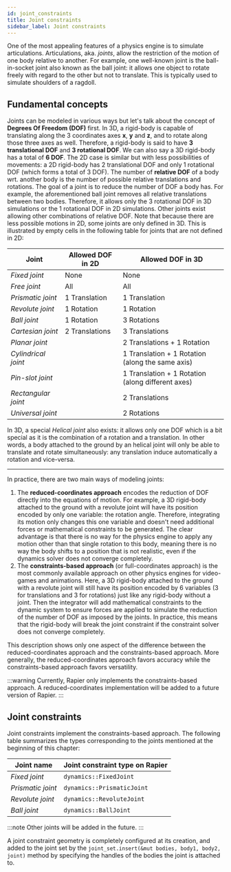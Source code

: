 ```yaml
---
id: joint_constraints
title: Joint constraints
sidebar_label: Joint constraints
---
```



One of the most appealing features of a physics engine is to simulate articulations. Articulations, aka. _joints_, allow
the restriction of the motion of one body relative to another. For example, one well-known joint is the ball-in-socket
joint also known as the ball joint: it allows one object to rotate freely with regard to the other but not to translate.
This is typically used to simulate shoulders of a ragdoll.

## Fundamental concepts

Joints can be modeled in various ways but let's talk about the concept of **Degrees Of Freedom (DOF)** first. In 3D, a
rigid-body is capable of translating along the 3 coordinates axes $\mathbf{x}$, $\mathbf{y}$ and $\mathbf{z}$, and to
rotate along those three axes as well. Therefore, a rigid-body is said to have **3 translational DOF** and **3 rotational DOF**.
We can also say a 3D rigid-body has a total of **6 DOF**. The 2D case is similar but with less possibilities of movements:
a 2D rigid-body has 2 translational DOF and only 1 rotational DOF (which forms a total of 3 DOF). The number of **relative DOF**
of a body wrt. another body is the number of possible relative translations and rotations.
The goal of a joint is to reduce the number of DOF a body has. For example, the aforementioned ball joint removes all relative
translations between two bodies. Therefore, it allows only the 3 rotational DOF in 3D simulations or the 1 rotational DOF
in 2D simulations. Other joints exist allowing other combinations of relative DOF. Note that because there are less possible
motions in 2D, some joints are only defined in 3D. This is illustrated by empty cells in the following table for joints
that are not defined in 2D:

| Joint           | Allowed DOF in 2D | Allowed DOF in 3D |
|-----------------|-------------------|---------------|
| _Fixed joint_       | None           | None
| _Free joint_        | All            | All
| _Prismatic joint_   | 1 Translation  | 1 Translation |
| _Revolute joint_    | 1 Rotation     | 1 Rotation    |
| _Ball joint_        | 1 Rotation     | 3 Rotations |
| _Cartesian joint_   | 2 Translations | 3 Translations |
| _Planar joint_      |                | 2 Translations + 1 Rotation |
| _Cylindrical joint_ |                | 1 Translation + 1 Rotation (along the same axis) |
| _Pin-slot joint_    |                | 1 Translation + 1 Rotation (along different axes) |
| _Rectangular joint_ |                | 2 Translations |
| _Universal joint_   |                | 2 Rotations |

In 3D, a special _Helical joint_ also exists: it allows only one DOF which is a bit special as it is the combination of
a rotation and a translation. In other words, a body attached to the ground by an helical joint will only be able to translate
and rotate simultaneously: any translation induce automatically a rotation and vice-versa.

-------

In practice, there are two main ways of modeling joints:

1. The **reduced-coordinates approach** encodes the reduction of DOF directly into the equations of motion. For example,
a 3D rigid-body attached to the ground with a revolute joint will have its position encoded by only one variable: the
rotation angle. Therefore, integrating its motion only changes this one variable and doesn't need additional forces or
mathematical constraints to be generated. The clear advantage is that there is no way for the physics engine to apply
any motion other than that single rotation to this body, meaning there is no way the body shifts to a position that is
not realistic, even if the dynamics solver does not converge completely.
2. The **constraints-based approach** (or full-coordinates approach) is the most commonly available approach on other
physics engines for video-games and animations. Here, a 3D rigid-body attached to the ground with a revolute joint will
still have its position encoded by 6 variables (3 for translations and 3 for rotations) just like any rigid-body without
a joint. Then the integrator will add mathematical constraints to the dynamic system to ensure forces are applied to
simulate the reduction of the number of DOF as imposed by the joints. In practice, this means that the rigid-body will
break the joint constraint if the constraint solver does not converge completely.

This description shows only one aspect of the difference between the reduced-coordinates approach and the constraints-based
approach. More generally, the reduced-coordinates approach favors accuracy while the constraints-based approach favors
versatility.

:::warning
Currently, Rapier only implements the constraints-based approach. A reduced-coordinates implementation will be added to
a future version of Rapier.
:::

<!--

The following table compares the advantages and limitations of both approaches:

| Reduced-coordinates approach | Constraints-based approach |
|------------------------------|----------------------------|
| <font color="green">Joints cannot be violated at all.</font>                 | <font color="IndianRed">Joints can be violated if the solver does not converge.</font> |
| <font color="green">Moderately large time-steps are possible.</font>   | <font color="IndianRed">Moderately large time-steps may make the simulation explode.</font> |
| <font color="green">Large assemblies are stable.</font>               | <font color="IndianRed">Large assemblies easily break without a large number of solver iterations.</font> |
| <font color="IndianRed">Adding/removing a joint is slow.</font>     | <font color="green">Adding/removing a joint is fast.</font> |
| <font color="IndianRed">Joint forces are never computed explicitly, thus cannot be retrieved.</font> | <font color="green">Joint forces are always computed and can be retrieved.</font> |
| <font color="IndianRed">Topological restriction: bodies must be linked following a tree structure.</font> | <font color="green">The link between bodies can form any graph.</font> |

The following schematics illustrate a configuration that can be simulated by a multibody (left assembly with a tree structure),
and one that cannot (right assembly with a graph structure). The assembly on the left models a SCARA robotic arm with 3
rotational DOF (due to three revolute joints) and 1 translational DOF (due to one prismatic joint). The assembly on the
right models a necklace with five pearls. It has a total of 15 rotational DOF (due to five ball joints):

<center>
<br/>
![Tree-like assembly](img/assembly_examples.svg)
<br/>
</center>

:::note "Which approach should I use?"
The choice of approach **depends on the application**. For **robotics**, the **reduced-coordinates** approach is
generally preferred because of its accuracy and ease of use, e.g., for control, inverse kinematics, etc.

---------

**Video games** traditionally favor the **constraints-based** approach since most existing physics libraries implement
only this. Moreover if joint assemblies are small, and joints are frequently added and removed, the constraints-based
approach will be more efficient. Some other physics libraries implement the reduced-coordinates approach as well but often
using the Featherstone algorithm which is extremely unstable in practice.

---------

Simulating **closed loops** like for a necklace cannot be achieved with the reduced-coordinates approach only. However,
it is possible to combine both approaches by using joint constraints only to close the loops. Refer to the [last section](#combining-both)
for details.
:::

The use of the reduced-coordinates approach is detailed in the [multibodies](#multibodies) section and demonstrated by
the [Multibody joints](/all_examples3/?multibody) demo. The constraints-based approach is detailed in the
[joint constraints](#joint-constraints) section and demonstrated by the [Joint constraints](/all_examples3/?constraints) demo.

## Multibodies
Multibodies implement the reduced-coordinates approach. A multibody is a set of **multibody links** attached together by
a **multibody joint**.


### Creating a multibody
Creating a multibody is done link-by-link using the `MultibodyDesc` structure based on the builder pattern. Each link
of a multibody is described by a single `MultibodyDesc` to which children links can be added by calling the `.add_child`
method. This method will itself return a new `MultibodyDesc` that can be used to initialize the child, create even
more nested children, etc.


<ul class="nav nav-tabs">
  <li class="active"><a id="tab_nav_link" data-toggle="tab" href="#multibody_desc_2D">2D example</a></li>
  <li><a id="tab_nav_link" data-toggle="tab" href="#multibody_desc_3D">3D example</a></li>
</ul>

<div class="tab-content" markdown="1">
  <div id="multibody_desc_2D" class="tab-pane in active">
```rust
use na::{Vector2, Point2, Isometry2, Matrix2};
use nphysics2d::object::MultibodyDesc;
use nphysics2d::joint::{RevoluteJoint, PrismaticJoint};
use nphysics2d::math::{Velocity, Inertia};

let joint = RevoluteJoint::new(-0.1);
let mut multibody_desc = MultibodyDesc::new(joint)
    // The velocity of this body.
    // Default: zero velocity.
    .velocity(Velocity::linear(1.0, 2.0))
    // The angular inertia tensor of this rigid body, expressed on its local-space.
    // Default: the zero matrix.
    .angular_inertia(3.0)
    // The rigid body mass.
    // Default: 0.0
    .mass(1.2)
    // The mass and angular inertia of this rigid body expressed in
    // its local-space. Default: zero.
    // Will override `.mass(...)` and `.angular_inertia(...)`.
    .local_inertia(Inertia::new(1.0, 3.0))
    // The center of mass of this rigid body expressed in its local-space.
    // Default: the origin.
    .local_center_of_mass(Point2::new(1.0, 2.0))
    /// The position of the joint wrt. `parent`, expressed in the local
    /// frame of `parent`.
    /// Default: Vector2::zeros()
    .parent_shift(Vector2::new(1.0, 2.0))
    /// The position of the newly created multibody link wrt. the joint,
    /// expressed in the local frame of the joint.
    /// Default: Vector2::zeros()
    .body_shift(Vector2::new(1.0, 2.0));

/// Add a children link to the multibody link represented by `multibody_desc`.
let child_joint = PrismaticJoint::new(Vector2::y_axis(), 0.0);
multibody_desc.add_child(child_joint)
    // The `add_child` method returns another `MultibodDesc` used to
    // set the properties of the child. It is also possible to call
    // `.add_child` on this child.
    .body_shift(Vector2::x() * 2.0);


/// We can add a second child to our multibody by re-using the initial `multibody_desc`:
let second_child_joint = RevoluteJoint::new(2.3);
multibody_desc.add_child(second_child_joint);

/// Actually build the multibody.
let multibody = multibody_desc.build();
// Finally, wa may add this multibody to a body set.
let multibody_handle = body_set.insert(multibody);

```
  </div>
  <div id="multibody_desc_3D" class="tab-pane">
```rust
use na::{Vector3, Point3, Isometry3, Matrix3};
use nphysics3d::object::MultibodyDesc;
use nphysics3d::joint::{RevoluteJoint, PrismaticJoint, HelicalJoint};
use nphysics3d::math::{Velocity, Inertia};

let joint = RevoluteJoint::new(-0.1);
let mut multibody_desc = MultibodyDesc::new(joint)
    // The name of this multibody link.
    // Default: ""
    .name("my multibody link".to_owned())
    // The velocity of this body.
    // Default: zero velocity.
    .velocity(Velocity::linear(1.0, 2.0, 3.0))
    // The angular inertia tensor of this rigid body, expressed on its local-space.
    // Default: the zero matrix.
    .angular_inertia(Matrix3::from_diagonal_element(3.0))
    // The rigid body mass.
    // Default: 0.0
    .mass(1.2)
    // The mass and angular inertia of this rigid body expressed in
    // its local-space. Default: zero.
    // Will override `.mass(...)` and `.angular_inertia(...)`.
    .local_inertia(Inertia::new(1.0, Matrix3::from_diagonal_element(3.0)))
    // The center of mass of this rigid body expressed in its local-space.
    // Default: the origin.
    .local_center_of_mass(Point3::new(1.0, 2.0, 3.0))
    /// The position of the joint wrt. `parent`, expressed in the local
    /// frame of `parent`.
    /// Default: Vector3::zeros()
    .parent_shift(Vector3::new(1.0, 2.0, 3.0))
    /// The position of the newly created multibody link wrt. the joint,
    /// expressed in the local frame of the joint.
    /// Default: Vector3::zeros()
    .body_shift(Vector3::new(1.0, 2.0, 3.0));

/// Add a children link to the multibody link represented by `multibody_desc`.
let child_joint = PrismaticJoint::new(Vector2::y_axis(), 0.0);
multibody_desc.add_child(child_joint)
    // The `add_child` method returns another `MultibodDesc` used to
    // set the properties of the child. It is also possible to call
    // `.add_child` on this child.
    .body_shift(Vector3::x() * 2.0);


/// We can add a second child to our multibody by re-using the initial `multibody_desc`:
let second_child_joint = HelicalJoint::new(Vector3::y_axis(), 1.0, 0.0);
multibody_desc.add_child(second_child_joint);

/// Actually build the multibody.
let multibody = multibody_desc.build();
// Finally, wa may add this multibody to a body set.
let multibody_handle = body_set.insert(multibody);
```
  </div>
</div>


The following table summarizes the types corresponding to the joints mentioned at the beginning of this chapter that
can be used for the `MultibodyDesc`:

| Joint name | Multibody joint type on **nphysics** |
|------------|---------|
| _Fixed joint_       | [`FixedJoint`](/rustdoc/nphysics3d/joint/struct.FixedJoint.html)|
| _Prismatic joint_   | [`PrismaticJoint`](/rustdoc/nphysics3d/joint/struct.PrismaticJoint.html)  |
| _Revolute joint_    | [`RevoluteJoint`](/rustdoc/nphysics3d/joint/struct.RevoluteJoint.html)  |
| _Ball joint_        | [`BallJoint`](/rustdoc/nphysics3d/joint/struct.BallJoint.html)     |
| _Cartesian joint_   | [`CartesianJoint`](/rustdoc/nphysics3d/joint/struct.CartesianJoint.html) |
| _Planar joint_      | [`PlanarJoint`](/rustdoc/nphysics3d/joint/struct.PlanarJoint.html)     |
| _Cylindrical joint_ | [`CylindricalJoint`](/rustdoc/nphysics3d/joint/struct.CylindricalJoint.html)  |
| _Pin-slot joint_    | [`PinSlotJoint`](/rustdoc/nphysics3d/joint/struct.PinSlotJoint.html)   |
| _Rectangular joint_ | [`RectangularJoint`](/rustdoc/nphysics3d/joint/struct.RectangularJoint.html) |
| _Universal joint_   | [`UniversalJoint`](/rustdoc/nphysics3d/joint/struct.UniversalJoint.html)   |

:::note
The first multibody link of a multibody is necessarily attached to an implicit static ground. Note however that
"attached" is a bit misleading here. Indeed if `joint` is set to an instance of `FreeJoint`, then this first
multibody link will have all the possible degrees of freedom, making it completely free to perform any movement.
:::

:::warning
The `FreeJoint` can be used only by the first link of the multibody otherwise, the creation of the
multibody will panic.
:::

While it is not possible to remove a link from an existing multibody, it is possible to add new links:

```rust
// This will create the multibody links identified by `multibody_desc`
// and all its children. The multibody link identified by `multibody_desc`
// is then attached as a child of the pre-existing multibody link identified
// by `parent_handle`.
multibody_desc.build_with_parent(multibody, link_id);
```

:::note "Multibody link part handles"
The `BodyPartHandle` identifying a specific link of a multibody can be constructed with `BodyPartHandle(handle, i)`
where `handle` is the multibody handle, and `i` designates the `i`-th link of the multibody. Multibody links
are indexed in their creation order.
:::

Alternatively, you may retrieve a reference to a multibody link and its index using its name set during its construction:

```rust
for link in multibody.links_with_name("my multibody link name") {
    /// ...
}
```

You may refer to the [code](https://github.com/rustsim/nphysics/blob/master/examples3d/multibody3.rs) of
[that demo](/all_examples3/?multibody) for concrete examples of multibody creation.

### Removing a multibody
The removal of a multibody from the body set uses the same method as the removal of a rigid-body: `body_set.remove(handle)`.
It is not possible to remove a single link of a multibody without removing the whole multibody altogether.

### Multibody joint limits and motors
It is often desirable to limit the amplitude of movement a multibody link can have with regard to its parent. For
example we might want to limit the minimum and maximum value for the DOF of a prismatic joint in order to simulate a
piston with finite stroke. Or we might want to limit the maximum angle a revolute joint can make with regard to its
parent. Those are modeled by **joint limits**. Joint limits are currently only implemented for multibody joints with
DOF that are independent from each other. Therefore, it is not implemented for the `FreeJoint`, `BallJoint`, and
`CartesianJoint`. All other joints have methods similar to the following:

| Method                 | Description                                                           |
|--                      | --                                                                    |
| `.enable_min_angle(limit)` | Sets the minimum angle (in radians) the joint angular DOF can take. |
| `.enable_max_angle(limit)` |  Sets the maximum angle (in radians) the joint angular DOF can take. |
| `.disable_min_angle()` | Disable the lower angle limit. |
| `.disable_max_angle()` | Disable the upper angle limit. |
| `.enable_min_offset(limit)` | Sets the minimum offset the joint linear DOF can take. |
| `.enable_max_offset(limit)` | Sets the maximum offset the joint linear DOF can take. |
| `.disable_min_offset()` | Disable the lower offset limit. |
| `.disable_max_offset()` | Disable the upper offset limit. |

:::note
Joints with no angular DOF will not have the methods related to the angular limits. Similarly, joints with no linear DOF will not have the methods related to the linear limits. Joints with several angular or linear DOF will have those methods with an index appended to their name, e.g., the `.enable_min_angle_1(limit)` method of an universal joint will enable a lower limit for its first angular DOF.
:::

---------------

It is also often desirable to motorize a joint to impose a movement. For example simulating a motorized car wheel can be achieved by enabling a motor on a revolute joint linking the wheel with the car frame. A motor is specified by a target velocity and a maximum force. **nphysics** will apply forces at the motorized joint so that the joint reaches the target velocity, but will never apply a force that is stronger than some maximum user-defined value. Setting a small maximum force can be useful for having the joint accelerate progressively. In any case, setting a maximum motor force is **highly recommended**.

:::warning
Not setting any maximum force implies that **nphysics** is allowed to generate any force as large as necessary to reach the target velocity in one timestep. This is strongly discouraged because that can lead to odd behaviors. For example if a motorized pendulum with no maximum force hits a wall, the non-penetration constraint due to the contact will have to generate a force that counteracts the effect of the motor force. However this will not be possible given the motor is free to apply any, potentially infinite, force. This can result in the pendulum traversing the wall.
:::

For the moment, joint motors are only implemented for multibody joints with DOF that are independent from each other. Therefore, it is not implemented for `FreeJoint`, `BallJoints`, and `CartesianJoints`. All other joints have methods similar to the following:

| Method                 | Description                                                           |
|--                      | --                                                                    |
| `.enable_angular_motor()` | Activate the angular motor. |
| `.disable_angular_motor()` | Disable the angular motor. |
| `.set_desired_angular_motor_velocity(vel)` | Set the angular velocity the motor must achieve. Setting this to `0.0` is possible and will simulate joint friction. |
| `.set_max_angular_motor_torque(max)` |  Sets the maximum torque the motor can deliver to reach the desired velocity. |
| `.enable_linear_motor()` | Activate the linear motor. |
| `.disable_linear_motor()` | Disable the linear motor. |
| `.set_desired_linear_motor_velocity(vel)` | Set the velocity the motor must achieve. Setting this to `0.0` is possible and will simulate joint friction. |
| `.set_max_linear_motor_force(max)` |  Sets the maximum linear force the motor can deliver to reach the desired velocity. |

:::note
Joints with no angular DOF will not have the methods related to the angular motors. Similarly, joints with no linear DOF will not have the methods related to the linear motors. Joints with several angular or linear DOF will have those methods with an index appended to their name, e.g., the `.enable_angular_motor_1()` method of an universal joint will enable a motor for its first angular DOF.
:::
-->

## Joint constraints
Joint constraints implement the constraints-based approach. The following table summarizes the types corresponding to the joints mentioned at the beginning of this chapter:

| Joint name | Joint constraint type on **Rapier** |
|------------|---------|
| _Fixed joint_       | `dynamics::FixedJoint` |
| _Prismatic joint_   | `dynamics::PrismaticJoint`     |
| _Revolute joint_    | `dynamics::RevoluteJoint`    |
| _Ball joint_        | `dynamics::BallJoint` |

<!--
| _Cartesian joint_   | `dynamics::CartesianJoint`    |
| _Planar joint_      | `dynamics::PlanarJoint`     |
| _Cylindrical joint_ | `dynamics::CylindricalJoint`      |
| _Pin-slot joint_    | `dynamics::PinSlotJoint`    |
| _Rectangular joint_ | `dynamics::RectangularJoint`   |
| _Universal joint_   | `dynamics::UniversalJoint`     |
-->

:::note
Other joints will be added in the future.
:::

A joint constraint geometry is completely configured at its creation, and added to the joint set by the
`joint_set.insert(&mut bodies, body1, body2, joint)` method by specifying the handles of the bodies the joint is
attached to.

<!--
## Combining both
Combining multibodies and joint constraints is a useful way of combining the stability of multibodies with the flexibility of joint constraints. Indeed, one of the most appealing features of a multibody is its stability and ease of use (especially for robotics). However its greatest weakness is its inability to represent assemblies that do not match a tree structure, i.e., an articulated body composed of graph-like assembly of solids (each graph node being a solid and each graph edge being an articulation) cannot be simulated by a multibody. A common approach is thus to:

1. Define a multibody from a spanning-tree of the graph.
2. Create joint constraints for each articulation missing from this multibody to complete the graph. Those joint constraints are therefore attached to two multibody links. They are often called "loop-closing constraints" since they close the loops of the assembly's graph structure.

The following shows an example of combination of multibodies and joint constraints for the simulation of a necklace. It is composed of 5 pearls forming a single loop attached together by 5 ball joints. Since such a loop cannot be simulated by a multibody, we first start to create 5 multibody links attached together with 4 `BallJoint`. Only 4 joints can be added here since a 5th would close the loop.
The 5th joint that closes the loop must be modeled as a joint constraint, here a `BallConstraint` between the first and the last link:

<center>
![Loop-closing constraint](img/loop_closing_joint.svg)
</center>

:::note
Note that using the world to create multibody links removes any risk of inadvertently creating multibody links attached in such a way that they would form anything but a tree structure.
:::
-->